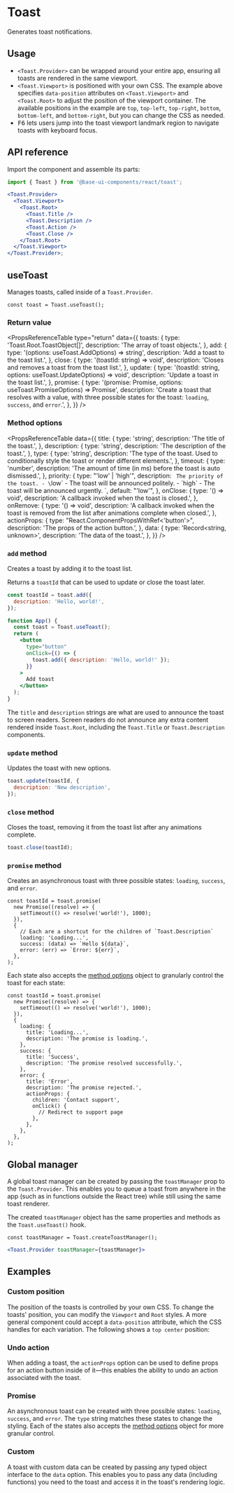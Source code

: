 # Toast

<Subtitle>Generates toast notifications.</Subtitle>

<Meta
  name="description"
  content="A high-quality, unstyled React toast component to generate notifications."
/>

<Demo path="./demos/hero" />

## Usage

- `<Toast.Provider>` can be wrapped around your entire app, ensuring all toasts are rendered in the same viewport.
- `<Toast.Viewport>` is positioned with your own CSS. The example above specifies `data-position` attributes on `<Toast.Viewport>` and `<Toast.Root>` to adjust the position of the viewport container. The available positions in the example are `top`, `top-left`, `top-right`, `bottom`, `bottom-left`, and `bottom-right`, but you can change the CSS as needed.
- <kbd>F6</kbd> lets users jump into the toast viewport landmark region to navigate toasts with
  keyboard focus.

## API reference

Import the component and assemble its parts:

```jsx title="Anatomy"
import { Toast } from '@base-ui-components/react/toast';

<Toast.Provider>
  <Toast.Viewport>
    <Toast.Root>
      <Toast.Title />
      <Toast.Description />
      <Toast.Action />
      <Toast.Close />
    </Toast.Root>
  </Toast.Viewport>
</Toast.Provider>;
```

<Reference component="Toast" parts="Provider, Viewport, Root, Title, Description, Action, Close" />

## useToast

Manages toasts, called inside of a `Toast.Provider`.

```tsx title="Usage"
const toast = Toast.useToast();
```

### Return value

<PropsReferenceTable
  type="return"
  data={{
    toasts: {
      type: 'Toast.Root.ToastObject[]',
      description: 'The array of toast objects.',
    },
    add: {
      type: '(options: useToast.AddOptions) => string',
      description: 'Add a toast to the toast list.',
    },
    close: {
      type: '(toastId: string) => void',
      description: 'Closes and removes a toast from the toast list.',
    },
    update: {
      type: '(toastId: string, options: useToast.UpdateOptions) => void',
      description: 'Update a toast in the toast list.',
    },
    promise: {
      type: '<Value>(promise: Promise<Value>, options: useToast.PromiseOptions) => Promise<Value>',
      description:
        'Create a toast that resolves with a value, with three possible states for the toast: `loading`, `success`, and `error`.',
    },
  }}
/>

### Method options

<PropsReferenceTable
  data={{
    title: {
      type: 'string',
      description: 'The title of the toast.',
    },
    description: {
      type: 'string',
      description: 'The description of the toast.',
    },
    type: {
      type: 'string',
      description:
        'The type of the toast. Used to conditionally style the toast or render different elements.',
    },
    timeout: {
      type: 'number',
      description: 'The amount of time (in ms) before the toast is auto dismissed.',
    },
    priority: {
      type: "'low' | 'high'",
      description: `
        The priority of the toast.
        - \`low\` - The toast will be announced politely.
        - \`high\` - The toast will be announced urgently.
      `,
      default: "'low'",
    },
    onClose: {
      type: '() => void',
      description: 'A callback invoked when the toast is closed.',
    },
    onRemove: {
      type: '() => void',
      description:
        'A callback invoked when the toast is removed from the list after animations complete when closed.',
    },
    actionProps: {
      type: "React.ComponentPropsWithRef<'button'>",
      description: 'The props of the action button.',
    },
    data: {
      type: 'Record<string, unknown>',
      description: 'The data of the toast.',
    },
  }}
/>

### `add` method

Creates a toast by adding it to the toast list.

Returns a `toastId` that can be used to update or close the toast later.

```jsx title="Usage"
const toastId = toast.add({
  description: 'Hello, world!',
});
```

```jsx title="Example" {2,7}
function App() {
  const toast = Toast.useToast();
  return (
    <button
      type="button"
      onClick={() => {
        toast.add({ description: 'Hello, world!' });
      }}
    >
      Add toast
    </button>
  );
}
```

The `title` and `description` strings are what are used to announce the toast to screen readers. Screen readers do not announce any extra content rendered inside `Toast.Root`, including the `Toast.Title` or `Toast.Description` components.

### `update` method

Updates the toast with new options.

```jsx title="Usage"
toast.update(toastId, {
  description: 'New description',
});
```

### `close` method

Closes the toast, removing it from the toast list after any animations complete.

```jsx title="Usage"
toast.close(toastId);
```

### `promise` method

Creates an asynchronous toast with three possible states: `loading`, `success`, and `error`.

```tsx title="Description configuration"
const toastId = toast.promise(
  new Promise((resolve) => {
    setTimeout(() => resolve('world!'), 1000);
  }),
  {
    // Each are a shortcut for the children of `Toast.Description`
    loading: 'Loading...',
    success: (data) => `Hello ${data}`,
    error: (err) => `Error: ${err}`,
  },
);
```

Each state also accepts the [method options](/react/components/toast#method-options) object to granularly control the toast for each state:

```tsx title="Method options configuration"
const toastId = toast.promise(
  new Promise((resolve) => {
    setTimeout(() => resolve('world!'), 1000);
  }),
  {
    loading: {
      title: 'Loading...',
      description: 'The promise is loading.',
    },
    success: {
      title: 'Success',
      description: 'The promise resolved successfully.',
    },
    error: {
      title: 'Error',
      description: 'The promise rejected.',
      actionProps: {
        children: 'Contact support',
        onClick() {
          // Redirect to support page
        },
      },
    },
  },
);
```

## Global manager

A global toast manager can be created by passing the `toastManager` prop to the `Toast.Provider`. This enables you to queue a toast from anywhere in the app (such as in functions outside the React tree) while still using the same toast renderer.

The created `toastManager` object has the same properties and methods as the `Toast.useToast()` hook.

```tsx title="Creating a manager instance"
const toastManager = Toast.createToastManager();
```

```jsx title="Using the instance"
<Toast.Provider toastManager={toastManager}>
```

## Examples

### Custom position

The position of the toasts is controlled by your own CSS. To change the toasts' position, you can modify the `Viewport` and `Root` styles. A more general component could accept a `data-position` attribute, which the CSS handles for each variation.
The following shows a `top center` position:

<Demo path="./demos/position" />

### Undo action

When adding a toast, the `actionProps` option can be used to define props for an action button inside of it—this enables the ability to undo an action associated with the toast.

<Demo path="./demos/undo" />

### Promise

An asynchronous toast can be created with three possible states: `loading`, `success`, and `error`. The `type` string matches these states to change the styling. Each of the states also accepts the [method options](/react/components/toast#method-options) object for more granular control.

<Demo path="./demos/promise" />

### Custom

A toast with custom data can be created by passing any typed object interface to the `data` option. This enables you to pass any data (including functions) you need to the toast and access it in the toast's rendering logic.

<Demo path="./demos/custom" />
